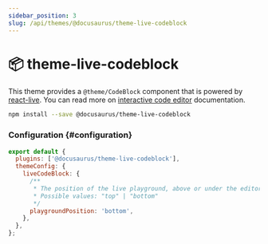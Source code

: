 ```yaml
---
sidebar_position: 3
slug: /api/themes/@docusaurus/theme-live-codeblock
---
```


# 📦 theme-live-codeblock

This theme provides a `@theme/CodeBlock` component that is powered by [react-live](https://commerce.nearform.com/open-source/react-live/). You can read more on [interactive code editor](../../guides/markdown-features/markdown-features-code-blocks.mdx#interactive-code-editor) documentation.

```bash npm2yarn
npm install --save @docusaurus/theme-live-codeblock
```

### Configuration {#configuration}

```js title="docusaurus.config.js"
export default {
  plugins: ['@docusaurus/theme-live-codeblock'],
  themeConfig: {
    liveCodeBlock: {
      /**
       * The position of the live playground, above or under the editor
       * Possible values: "top" | "bottom"
       */
      playgroundPosition: 'bottom',
    },
  },
};
```
